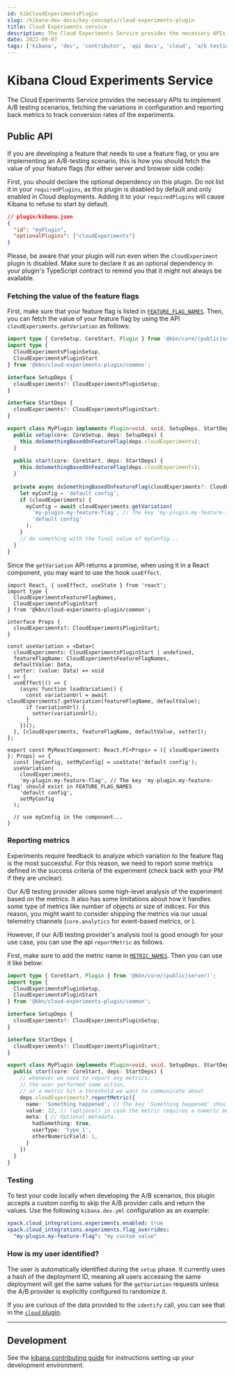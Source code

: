 ```yaml
---
id: kibCloudExperimentsPlugin
slug: /kibana-dev-docs/key-concepts/cloud-experiments-plugin
title: Cloud Experiments service
description: The Cloud Experiments Service provides the necessary APIs to implement A/B testing scenarios, fetching the variations in configuration and reporting back metrics to track conversion rates of the experiments.
date: 2022-09-07
tags: ['kibana', 'dev', 'contributor', 'api docs', 'cloud', 'a/b testing', 'experiments']
---
```


# Kibana Cloud Experiments Service

The Cloud Experiments Service provides the necessary APIs to implement A/B testing scenarios, fetching the variations in configuration and reporting back metrics to track conversion rates of the experiments.

## Public API

If you are developing a feature that needs to use a feature flag, or you are implementing an A/B-testing scenario, this is how you should fetch the value of your feature flags (for either server and browser side code):

First, you should declare the optional dependency on this plugin. Do not list it in your `requiredPlugins`, as this plugin is disabled by default and only enabled in Cloud deployments. Adding it to your `requiredPlugins` will cause Kibana to refuse to start by default.

```json
// plugin/kibana.json
{
  "id": "myPlugin",
  "optionalPlugins": ["cloudExperiments"]
}
```

Please, be aware that your plugin will run even when the `cloudExperiment` plugin is disabled. Make sure to declare it as an optional dependency in your plugin's TypeScript contract to remind you that it might not always be available.

### Fetching the value of the feature flags

First, make sure that your feature flag is listed in [`FEATURE_FLAG_NAMES`](./common/constants.ts). 
Then, you can fetch the value of your feature flag by using the API `cloudExperiments.getVariation` as follows:

```ts
import type { CoreSetup, CoreStart, Plugin } from '@kbn/core/(public|server)';
import type { 
  CloudExperimentsPluginSetup, 
  CloudExperimentsPluginStart
} from '@kbn/cloud-experiments-plugin/common';

interface SetupDeps {
  cloudExperiments?: CloudExperimentsPluginSetup;
}

interface StartDeps {
  cloudExperiments?: CloudExperimentsPluginStart;
}

export class MyPlugin implements Plugin<void, void, SetupDeps, StartDeps> {
  public setup(core: CoreSetup, deps: SetupDeps) {
    this.doSomethingBasedOnFeatureFlag(deps.cloudExperiments);
  }
  
  public start(core: CoreStart, deps: StartDeps) {
    this.doSomethingBasedOnFeatureFlag(deps.cloudExperiments);
  }
  
  private async doSomethingBasedOnFeatureFlag(cloudExperiments?: CloudExperimentsPluginStart) {
    let myConfig = 'default config';
    if (cloudExperiments) {
      myConfig = await cloudExperiments.getVariation(
        'my-plugin.my-feature-flag', // The key 'my-plugin.my-feature-flag' should exist in FEATURE_FLAG_NAMES
        'default config'
      );
    }
    // do something with the final value of myConfig...
  }
}
```

Since the `getVariation` API returns a promise, when using it in a React component, you may want to use the hook `useEffect`.

```tsx
import React, { useEffect, useState } from 'react';
import type { 
  CloudExperimentsFeatureFlagNames,
  CloudExperimentsPluginStart
} from '@kbn/cloud-experiments-plugin/common';

interface Props {
  cloudExperiments?: CloudExperimentsPluginStart;
}

const useVariation = <Data>(
  cloudExperiments: CloudExperimentsPluginStart | undefined,
  featureFlagName: CloudExperimentsFeatureFlagNames,
  defaultValue: Data,
  setter: (value: Data) => void
) => {
  useEffect(() => {
    (async function loadVariation() {
      const variationUrl = await cloudExperiments?.getVariation(featureFlagName, defaultValue);
      if (variationUrl) {
        setter(variationUrl);
      }
    })();
  }, [cloudExperiments, featureFlagName, defaultValue, setter]);
};

export const MyReactComponent: React.FC<Props> = ({ cloudExperiments }: Props) => {
  const [myConfig, setMyConfig] = useState('default config');
  useVariation(
    cloudExperiments,
    'my-plugin.my-feature-flag', // The key 'my-plugin.my-feature-flag' should exist in FEATURE_FLAG_NAMES
    'default config',
    setMyConfig
  );
  
  // use myConfig in the component...
}
```

### Reporting metrics

Experiments require feedback to analyze which variation to the feature flag is the most successful. For this reason, we need to report some metrics defined in the success criteria of the experiment (check back with your PM if they are unclear).

Our A/B testing provider allows some high-level analysis of the experiment based on the metrics. It also has some limitations about how it handles some type of metrics like number of objects or size of indices. For this reason, you might want to consider shipping the metrics via our usual telemetry channels (`core.analytics` for event-based metrics, or <DocLink id="kibUsageCollectionPlugin" />). 

However, if our A/B testing provider's analysis tool is good enough for your use case, you can use the api `reportMetric` as follows.

First, make sure to add the metric name in [`METRIC_NAMES`](./common/constants.ts). Then you can use it like below:

```ts
import type { CoreStart, Plugin } from '@kbn/core/(public|server)';
import type { 
  CloudExperimentsPluginSetup, 
  CloudExperimentsPluginStart 
} from '@kbn/cloud-experiments-plugin/common';

interface SetupDeps {
  cloudExperiments?: CloudExperimentsPluginSetup;
}

interface StartDeps {
  cloudExperiments?: CloudExperimentsPluginStart;
}

export class MyPlugin implements Plugin<void, void, SetupDeps, StartDeps> {
  public start(core: CoreStart, deps: StartDeps) {
    // whenever we need to report any metrics: 
    // the user performed some action, 
    // or a metric hit a threshold we want to communicate about
    deps.cloudExperiments?.reportMetric({
      name: 'Something happened', // The key 'Something happened' should exist in METRIC_NAMES
      value: 22, // (optional) in case the metric requires a numeric metric
      meta: { // Optional metadata.
        hadSomething: true,  
        userType: 'type 1',  
        otherNumericField: 1,  
      }
    })
  }
}
```

### Testing

To test your code locally when developing the A/B scenarios, this plugin accepts a custom config to skip the A/B provider calls and return the values. Use the following `kibana.dev.yml` configuration as an example:

```yml
xpack.cloud_integrations.experiments.enabled: true
xpack.cloud_integrations.experiments.flag_overrides:
  "my-plugin.my-feature-flag": "my custom value"
```

### How is my user identified?

The user is automatically identified during the `setup` phase. It currently uses a hash of the deployment ID, meaning all users accessing the same deployment will get the same values for the `getVariation` requests unless the A/B provider is explicitly configured to randomize it.

If you are curious of the data provided to the `identify` call, you can see that in the [`cloud` plugin](../../cloud).

---

## Development

See the [kibana contributing guide](https://github.com/elastic/kibana/blob/main/CONTRIBUTING.md) for instructions setting up your development environment.
